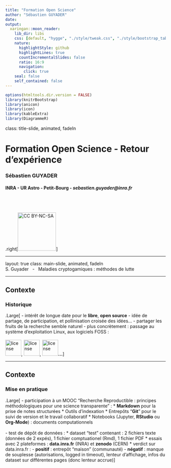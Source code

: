 ```yaml
---
title: "Formation Open Science"
author: "Sébastien GUYADER"
date:
output:
  xaringan::moon_reader:
    lib_dir: libs
    css: [default, "hygge", "./style/tweak.css", "./style/bootstrap_table.css", "./style/footer-header.css"]
    nature:
      highlightStyle: github
      highlightLines: true
      countIncrementalSlides: false
      ratio: 16:9
      navigation:
        click: true
    seal: false
    self_contained: false
---
```


```r
options(htmltools.dir.version = FALSE)
library(knitrBootstrap)
library(anicon)
library(icon)
library(kableExtra)
library(DiagrammeR)
```

class: title-slide, animated, fadeIn

# Formation Open Science - Retour d'expérience
### Sébastien GUYADER
#### INRA - UR Astro - Petit-Bourg - _sebastien.guyader@inra.fr_
<br><br><br>
.right[<img src="./images/cc-by-nc-sa.png" alt="CC BY-NC-SA" width="120"/>]

---

layout: true
class: main-slide, animated, fadeIn
<div class="my-footer"><span>S. Guyader &nbsp; - &nbsp; Maladies cryptogamiques : méthodes de lutte</span></div> 

---

## Contexte

### Historique
.Large[
- intérêt de longue date pour le **libre**, **open source**
- idée de partage, de participation, et pollinisation croisée des idées...
- partager les fruits de la recherche semble naturel
- plus concrètement : passage au système d'exploitation Linux, aux logiciels FOSS :
<br><br>
<img src="./images/R_logo.svg.png" alt="license" height="50"/>, <img src="./images/RStudio_Logo.png" alt="license" height="50"/>, <img src="./images/LibreOffice_logo.svg.png" alt="license" height="50"/>**...**
]

---

## Contexte

### Mise en pratique
.Large[
- participation à un MOOC "Recherche Reproductible : principes méthodologiques pour une science transparente" :
  * **Markdown** pour la prise de notes structurées
  * Outils d'indexation
  * Entrepôts "**Git**" pour le suivi de version et le travail collaboratif
  * Notebooks (Jupyter, **RStudio** ou **Org-Mode**) : documents computationnels
  <br><br>
- test de dépôt de données :
  * dataset "test" contenant : 2 fichiers texte (données de 2 expés), 1 fichier comptuationel (Rmd), 1 fichier PDF
  * essais avec 2 plateformes : **data.inra.fr** (INRA) et **zenodo** (CERN)
  * verdict sur data.inra.fr :
    - **positif** : entrepôt "maison" (communauté)
    - **négatif** : manque de souplesse (autorisations, logged in timeout), lenteur d'affichage, infos du dataset sur différentes pages (donc lenteur accrue)
]

